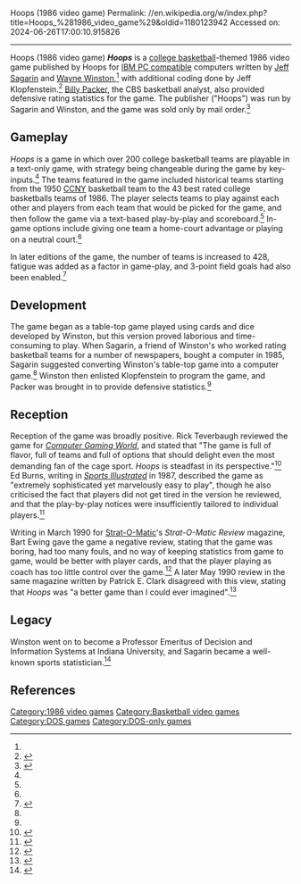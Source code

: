 Hoops (1986 video game)
Permalink: //en.wikipedia.org/w/index.php?title=Hoops_%281986_video_game%29&oldid=1180123942
Accessed on: 2024-06-26T17:00:10.915826



------
Hoops (1986 video game)
{{short description|1986 video game}}
{{Infobox video game
|title = Hoops
|image = Screenshot_of_the_game_Hoops.jpg
| caption =  Running on an IBM PC
|image_size =
|developer = Hoops
|publisher = Hoops
|designer = [[Jeff Sagarin]]<br />[[Wayne L. Winston|Wayne Winston]]<br />[[Billy Packer]]
| programmer = Jeff Klopfenstein
|released = 1986<ref name="Peterson1" />
|genre = [[Sports video game|Sports]]
|modes = 
|platforms = [[IBM PC]]
|arcade system = 
}}
'''''Hoops''''' is a [[college basketball]]-themed 1986 video game published by Hoops for [[IBM PC compatible]] computers written by [[Jeff Sagarin]] and [[Wayne L. Winston|Wayne Winston]],<ref name="Burns1" /> with additional coding done by Jeff Klopfenstein.<ref name="Mitchell1">{{cite web |last1=Mitchell |first1=Jerry |title=HOOPS basketball game |url=http://webapp1.dlib.indiana.edu/archivesphotos/results/item.do?itemId=P0025404 |website=Indiana University Archives Photograph Collection |publisher=Indiana University |accessdate=14 November 2020 |archive-date=16 November 2020 |archive-url=https://web.archive.org/web/20201116012053/http://webapp1.dlib.indiana.edu/archivesphotos/results/item.do?itemId=P0025404 |url-status=live }}</ref> [[Billy Packer]], the CBS basketball analyst, also provided defensive rating statistics for the game. The publisher ("Hoops") was run by Sagarin and Winston, and the game was sold only by mail order.<ref name="Peterson1">{{cite news |last1=PETERSON |first1=FRANKLYNN |last2=TURKEL |first2=JUDI K. |title=What if IU had Alford against UK? |url=https://www.newspapers.com/newspage/110607375/ |accessdate=14 November 2020 |work=The Courier-Journal from Louisville, Kentucky |date=22 December 1986 |page=39 |archive-date=16 November 2020 |archive-url=https://web.archive.org/web/20201116012047/https://www.newspapers.com/newspage/110607375/ |url-status=live }}</ref>

==Gameplay==
''Hoops'' is a game in which over 200 college basketball teams are playable in a text-only game, with strategy being changeable during the game by key-inputs.<ref name="CGW38"/> The teams featured in the game included historical teams starting from the 1950 [[City College of New York|CCNY]] basketball team to the 43 best rated college basketballs teams of 1986. The player selects teams to play against each other and  players from each team that would be picked for the game, and then follow the game via a text-based play-by-play and scoreboard.<ref name="Burns1" /> In-game options include giving one team a home-court advantage or playing on a neutral court.<ref name="Peterson1" />

In later editions of the game, the number of teams is increased to 428, fatigue was added as a factor in game-play, and 3-point field goals had also been enabled.<ref name="O'Connell1">{{cite news |last1=O'Connell |first1=Jim |title=Hoops has a winning program |url=https://www.newspapers.com/newspage/452083780/ |accessdate=15 November 2020 |work=The Daily Oklahoman from Oklahoma City |date=27 December 1987 |archive-date=16 November 2020 |archive-url=https://web.archive.org/web/20201116012047/https://www.newspapers.com/newspage/452083780/ |url-status=live }}</ref>

==Development==
The game began as a table-top game played using cards and dice developed by Winston, but this version proved laborious and time-consuming to play. When Sagarin, a friend of Winston's who worked rating basketball teams for a number of newspapers, bought a computer in 1985, Sagarin suggested converting Winston's table-top game into a computer game.<ref name="Burns1" /> Winston then enlisted Klopfenstein to program the game, and Packer was brought in to provide defensive statistics.<ref name="O'Connell1" />

==Reception==
Reception of the game was broadly positive. Rick Teverbaugh reviewed the game for ''[[Computer Gaming World]]'', and stated that "The game is full of flavor, full of teams and full of options that should delight even the most demanding fan of the cage sport. ''Hoops'' is steadfast in its perspective."<ref name="CGW38">{{cite magazine |last=Teverbaugh |first=Rick |title=Sports Scoreboard |magazine=Computer Gaming World |date=June–July 1987 |volume=1 |issue=38 |url=https://archive.org/details/Computer_Gaming_World_Issue_38/page/n39/mode/2up |accessdate=14 November 2020 |pages=40–41}}</ref> Ed Burns, writing in ''[[Sports Illustrated]]'' in 1987, described the game as "extremely sophisticated yet marvelously easy to play", though he also criticised the fact that players did not get tired in the version he reviewed, and that the play-by-play notices were insufficiently tailored to individual players.<ref name="Burns1">{{cite magazine |last1=Burns |first1=Ed |title=WARNING: 'HOOPS' MAY BE ADDICTIVE |url=https://vault.si.com/vault/1987/03/30/warning-hoops-may-be-addictive |accessdate=14 November 2020 |magazine=Sports Illustrated |date=30 March 1987 |archive-date=16 November 2020 |archive-url=https://web.archive.org/web/20201116012050/https://vault.si.com/vault/1987/03/30/warning-hoops-may-be-addictive |url-status=live }}</ref>

Writing in March 1990 for [[Strat-O-Matic]]'s ''Strat-O-Matic Review'' magazine, Bart Ewing gave the game a negative review, stating that the game was boring, had too many fouls, and no way of keeping statistics from game to game, would be better with player cards, and that the player playing as coach has too little control over the game.<ref name="Ewing1">{{cite news |last1=Ewing |first1=Bart |title='Hoops' game critiqued |url=https://s3.amazonaws.com/digital_museum/Strat+Review/March+1990.pdf |accessdate=15 November 2020 |work=Strat-O-Matic Review |date=March 1990 |page=14 |archive-date=16 November 2020 |archive-url=https://web.archive.org/web/20201116012010/https://s3.amazonaws.com/digital_museum/Strat+Review/March+1990.pdf |url-status=live }}</ref> A later May 1990 review in the same magazine written by Patrick E. Clark disagreed with this view, stating that ''Hoops'' was "a better game than I could ever imagined".<ref name="Clark1">{{cite news |last1=Clark |first1=Patrick E. |title=Another view of 'Hoops' computer game |url=https://s3.amazonaws.com/digital_museum/Strat+Review/Strat-O-Matic+Review+May+1990.pdf |accessdate=15 November 2020 |work=Strat-O-Matic Review |date=May 1990 |archive-date=16 November 2020 |archive-url=https://web.archive.org/web/20201116012010/https://s3.amazonaws.com/digital_museum/Strat+Review/Strat-O-Matic+Review+May+1990.pdf |url-status=live }}</ref>

==Legacy==
Winston went on to become a Professor Emeritus of Decision and Information Systems at Indiana University, and Sagarin became a well-known sports statistician.<ref>{{cite web |title=Indiana University Archives |url=https://twitter.com/IUBArchives/status/1250104441816207363 |website=Twitter |date=14 April 2020 |accessdate=14 November 2020 |archive-date=2020-11-16 |archive-url=https://web.archive.org/web/20201116012134/https://twitter.com/IUBArchives/status/1250104441816207363 |url-status=live }}</ref>

==References==
{{reflist}}

[[Category:1986 video games]]
[[Category:Basketball video games]]
[[Category:DOS games]]
[[Category:DOS-only games]]